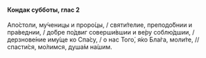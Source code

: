 #### Кондак субботы, глас 2

Апо́столи, му́ченицы и проро́цы, / святи́телие, преподо́бнии и пра́веднии, / до́бре по́двиг соверши́вшии и ве́ру соблю́дшии, / дерзнове́ние иму́ще ко Спа́су, / о нас Того́, я́ко Бла́га, моли́те, // спасти́ся, мо́лимся, душа́м на́шим.
